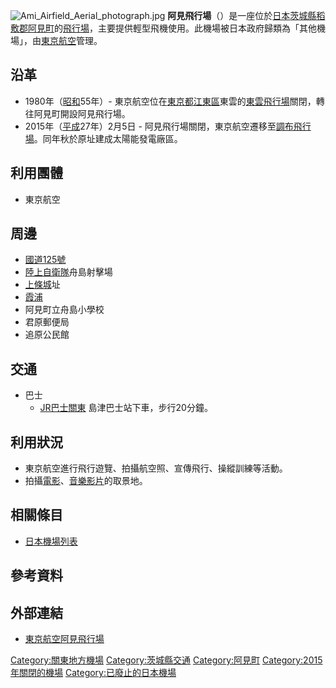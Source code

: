 {{Infobox airport
| name             = 阿見飛行場<br />Ami Airfield
| nativename       = {{lang|ja|阿見飛行場}}
| logo             = 
| logo-width       =
| logotext         =
| photo            = Ami-airfirld,Ami-town,Japan.JPG
| photosize        = 280px
| caption          =
| type             = 其他
| run by           = [[東京航空|東京航空]]
| opened           = 1980年
| closed           = 2015年2月5日
| city             = 
| distance_to_city =
| hub              =
| website          = [http://tokyo-koku.com/index.htm 阿見飛行場網站]
| IATA             = 
| ICAO             = 
| FAA              = 
| LID              = 
| location         = {{JPN}}[[茨城縣|茨城縣]][[稻敷郡|稻敷郡]][[阿見町|阿見町]]島津3440
| coordinates      = {{coord|36|01|26|N|140|16|00|E|type:airport|display=inline}}
| elevation-m      = 20.05
| aera             = 
| map              = 
| runway1_heading  = 09/27
| runway1_feet     = 1969
| runway1_meter    = 600
| runway1_surface  = 柏油
| helipad1         =
| helipad1_feet    =
| helipad1_meter   = 
| helipad1_surface = 
| stat_year        =
| stat_passenger   =
| stat_cargo       = 
| stat_flight      =
| stat1-header     =
| stat1-data       =
| footnotes        =
}}
[[File:Ami_Airfield_Aerial_photograph.jpg|thumb]]
'''阿見飛行場'''（{{jpn|j=阿見飛行場|hg=あみひこうじょう|rm=Ami hikōjō|f=y}}）是一座位於[[日本|日本]][[茨城縣|茨城縣]][[稻敷郡|稻敷郡]][[阿見町|阿見町]]的[[飛行場|飛行場]]，主要提供輕型飛機使用。此機場被日本政府歸類為「其他機場」，由[[東京航空|東京航空]]管理。

== 沿革 ==
* 1980年（[[昭和|昭和]]55年）- 東京航空位在[[東京都|東京都]][[江東區_(東京都)|江東區]]東雲的[[東雲飛行場|東雲飛行場]]關閉，轉往阿見町開設阿見飛行場。
* 2015年（[[平成|平成]]27年）2月5日 - 阿見飛行場關閉，東京航空遷移至[[調布飛行場|調布飛行場]]。同年秋於原址建成太陽能發電廠區。

== 利用團體 ==
* 東京航空

== 周邊 ==
* [[國道125號|國道125號]]
* [[陸上自衛隊|陸上自衛隊]]舟島射擊場
* [[上條城_(常陸國)|上條城]]址
* [[霞浦_(湖泊)|霞浦]]
* 阿見町立舟島小學校
* 君原郵便局
* 追原公民館

== 交通 ==
* 巴士
** [[JR巴士關東|JR巴士關東]] 島津巴士站下車，步行20分鐘。

== 利用狀況 ==
* 東京航空進行飛行遊覽、拍攝航空照、宣傳飛行、操縱訓練等活動。
* 拍攝[[電影|電影]]、[[音樂影片|音樂影片]]的取景地。

== 相關條目 ==
* [[日本機場列表|日本機場列表]]

== 參考資料 ==
{{reflist}}

== 外部連結 ==
* [https://web.archive.org/web/20130818014658/http://www.tokyo-koku.com/index.htm 東京航空阿見飛行場] {{ja icon}}

{{日本機場}}
{{機場小作品}}

{{DEFAULTSORT:Amihikoujiyou}}
[[Category:關東地方機場|Category:關東地方機場]]
[[Category:茨城縣交通|Category:茨城縣交通]]
[[Category:阿見町|Category:阿見町]]
[[Category:2015年關閉的機場|Category:2015年關閉的機場]]
[[Category:已廢止的日本機場|Category:已廢止的日本機場]]